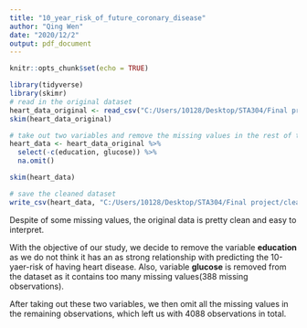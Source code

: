 ```yaml
---
title: "10_year_risk_of_future_coronary_disease"
author: "Qing Wen"
date: "2020/12/2"
output: pdf_document
---
```


```r
knitr::opts_chunk$set(echo = TRUE)
```

```r
library(tidyverse)
library(skimr)
# read in the original dataset
heart_data_original <- read_csv("C:/Users/10128/Desktop/STA304/Final project/framingham.csv")
skim(heart_data_original)

# take out two variables and remove the missing values in the rest of the observations
heart_data <- heart_data_original %>% 
  select(-c(education, glucose)) %>% 
  na.omit() 

skim(heart_data)

# save the cleaned dataset 
write_csv(heart_data, "C:/Users/10128/Desktop/STA304/Final project/cleaned_data.csv")
```

Despite of some missing values, the original data is pretty clean and easy to interpret. 

With the objective of our study, we decide to remove the variable **education** as we do not think it has an as strong relationship with predicting the 10-yaer-risk of having heart disease. Also, variable **glucose** is removed from the dataset as it contains too many missing values(388 missing observations). 

After taking out these two variables, we then omit all the missing values in the remaining observations, which left us with 4088 observations in total.
